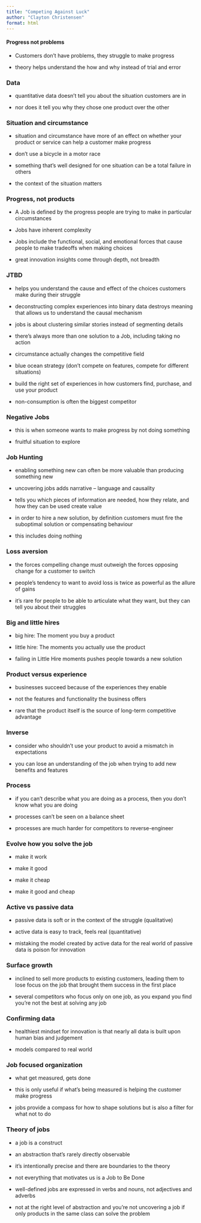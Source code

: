 ```yaml
---
title: "Competing Against Luck"
author: "Clayton Christensen"
format: html
---
```


#### Progress not problems

- Customers don't have problems, they struggle to make progress

- theory helps understand the how and why instead of trial and error

### Data

- quantitative data doesn't tell you about the situation customers are in 

- nor does it tell you why they chose one product over the other
 
### Situation and circumstance

- situation and circumstance have more of an effect on whether your product or service can help a customer make progress 

- don't use a bicycle in a motor race 

- something that’s well designed for one situation can be a total failure in others

- the context of the situation matters

### Progress, not products

- A Job is defined by the progress people are trying to make in particular circumstances

- Jobs have inherent complexity

- Jobs include the functional, social, and emotional forces that cause people to make tradeoffs when making choices

- great innovation insights come through depth, not breadth 

### JTBD

- helps you understand the cause and effect of the choices customers make during their struggle

- deconstructing complex experiences into binary data destroys meaning that allows us to understand the causal mechanism

- jobs is about clustering similar stories instead of segmenting details

- there’s always more than one solution to a Job, including taking no action 

- circumstance actually changes the competitive field

- blue ocean strategy (don't compete on features, compete for different situations)

- build the right set of experiences in how customers find, purchase, and use your product

- non-consumption is often the biggest competitor

### Negative Jobs

- this is when  someone wants to make progress by not doing something 

- fruitful situation to explore 

### Job Hunting 

- enabling something new can often be more valuable than producing something new

- uncovering jobs adds narrative – language and causality 

- tells you which pieces of information are needed, how they relate, and how they can be used create value

- in order to hire a new solution, by definition customers must fire the suboptimal solution or compensating behaviour

- this includes doing nothing 

### Loss aversion

- the forces compelling change must outweigh the forces opposing change for a customer to switch

- people’s tendency to want to avoid loss is twice as powerful as the allure of gains

- it’s rare for people to be able to articulate what they want, but they can tell you about their struggles

### Big and little hires

- big hire: The moment you buy a product

- little hire: The moments you actually use the product

- failing in Little Hire moments pushes people towards a new solution

### Product versus experience

- businesses succeed because of the experiences they enable 

- not the features and functionality the business offers

- rare that the product itself is the source of long-term competitive advantage

### Inverse 

- consider who shouldn’t use your product to avoid a mismatch in expectations

- you can lose an understanding of the job when trying to add new benefits and features 

### Process 

- if you can’t describe what you are doing as a process, then you don’t know what you are doing

- processes can’t be seen on a balance sheet

- processes are much harder for competitors to reverse-engineer

### Evolve how you solve the job

- make it work

- make it good

- make it cheap 

- make it good and cheap

### Active vs passive data

- passive data is soft or in the context of the struggle (qualitative)

- active data is easy to track, feels real (quantitative)

- mistaking the model created by active data for the real world of passive data is poison for innovation

### Surface growth

- inclined to sell more products to existing customers, leading them to lose focus on the job that brought them success in the first place 

- several competitors who focus only on one job, as you expand you find you're not the best at solving any job

### Confirming data

- healthiest mindset for innovation is that nearly all data is built upon human bias and judgement

- models compared to real world 

### Job focused organization

- what get measured, gets done 

- this is only useful if what’s being measured is helping the customer make progress

- jobs provide a compass for how to shape solutions but is also a filter for what not to do

### Theory of jobs

- a job is a construct 

- an abstraction that’s rarely directly observable 

- it's intentionally precise and there are boundaries to the theory 

- not everything that motivates us is a Job to Be Done 

- well-defined jobs are expressed in verbs and nouns, not adjectives and adverbs 

- not at the right level of abstraction and you’re not uncovering a job if only products in the same class can solve the problem
